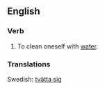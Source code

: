 ==English==

===Verb===
#To clean oneself with [[water]].


===Translations===
Swedish: [[tvätta sig]]